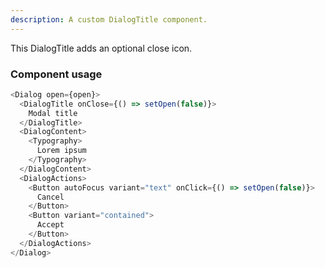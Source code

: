 ```yaml
---
description: A custom DialogTitle component.
---
```


This DialogTitle adds an optional close icon.

### Component usage
```js
<Dialog open={open}>
  <DialogTitle onClose={() => setOpen(false)}>
    Modal title
  </DialogTitle>
  <DialogContent>
    <Typography>
      Lorem ipsum
    </Typography>
  </DialogContent>
  <DialogActions>
    <Button autoFocus variant="text" onClick={() => setOpen(false)}>
      Cancel
    </Button>
    <Button variant="contained">
      Accept
    </Button>
  </DialogActions>
</Dialog>
```
